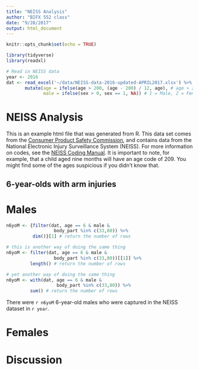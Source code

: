 ```yaml
---
title: "NEISS Analysis"
author: "BIFX 552 class"
date: "9/28/2017"
output: html_document
---
```


```r
knitr::opts_chunk$set(echo = TRUE)

library(tidyverse)
library(readxl)

# Read in NEISS data
year <- 2016
dat <- read_excel('~/data/NEISS-data-2016-updated-APRIL2017.xlsx') %>%
       mutate(age = ifelse(age > 200, (age - 200) / 12, age), # age > 200 is coded in months since birth + 200
              male = ifelse(sex > 0, sex == 1, NA)) # 1 = Male, 2 = Female, 0 = Unknown
```

# NEISS Analysis

This is an example html file that was generated from R. This data set comes from the [Consumer Product Safety Commission](https://www.cpsc.gov/Research--Statistics), and contains data from the National Electronic Injury Surveillance System (NEISS). For more information on codes, see the [NEISS Coding Manual](https://www.cpsc.gov/s3fs-public/2017NEISSCodingManualCPSConlyNontrauma.pdf). It is important to note, for example, that a child aged nine months will have an age code of 209. You might find some of the ages suspicious if you didn't know that.

## 6-year-olds with arm injuries

# Males
```r
n6yoM <- {filter(dat, age == 6 & male & 
                  body_part %in% c(33,80)) %>%
          dim()}[1] # return the number of rows

# this is another way of doing the same thing
n6yoM <- filter(dat, age == 6 & male & 
                  body_part %in% c(33,80))[[1]] %>%
         length() # return the number of rows

# yet another way of doing the same thing
n6yoM <- with(dat, age == 6 & male & 
                   body_part %in% c(33,80)) %>%
         sum() # return the number of rows

```

There were `r n6yoM` 6-year-old males who were captured in the NEISS dataset in `r year`.


# Females

# Discussion
